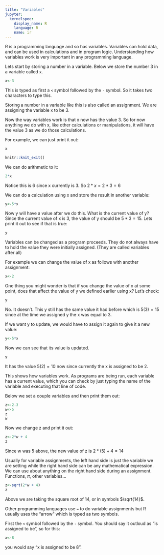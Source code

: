 ```yaml
---
title: "Variables"
jupyter:
  kernelspec:
    display_name: R
    language: R
    name: ir
---
```


R is a programming language and so has variables. Variables can hold data, and can be used in calculations and in program logic. Understanding how variables work is very important in any programming language. 

Lets start by storing a number in a variable. Below we store the number 3 in a variable called `x`. 

```r
x<-3
```
This is typed as first a `<` symbol followed by the `-` symbol. So it takes two characters to type this.

Storing a number in a variable like this is also called an assignment. We are assigning the variable x to be 3.

Now the way variables work is that x now has the value 3. So for now anything we do with x, like other calculations or manipulations, it will have the value 3 as we do those calculations. 

For example, we can just print it out:

```r
x
```

```r
knitr::knit_exit()
```

We can do arithmetic to it:
```r
2*x
```

Notice this is 6 since x currently is 3. So $2*x=2*3=6$

We can do a calculation using x and store the result in another variable:
```r
y<-5*x
```

Now y will have a value after we do this. What is the current value of y? Since the current value of x is 3, the value of y should be $5*3=15$. Lets print it out to see if that is true:
```r
y
```

Variables can be changed as a program proceeds. They do not always have to hold the value they were initially assigned. (They are called variables after all)

For example we can change the value of x as follows with another assignment:
```r
x<-2
```

One thing you might wonder is that if you change the value of x at some point, does that affect the value of y we defined earlier using x? Let's check:
```r
y
```

No. It doesn't. This y still has the same value it had before which is $5(3) = 15$ since at the time we assigned y the x was equal to 3. 

If we want y to update, we would have to assign it again to give it a new value:

```r
y<-5*x
```

Now we can see that its value is updated.

```r
y
```

It has the value $5(2) = 10$ now since currently the x is assigned to be 2. 

This shows how variables work. As programs are being run, each variable has a current value, which you can check by just typing the name of the variable and executing that line of code. 

Below we set a couple variables and then print them out:

```r
z<-2.3
w<-5
z
w
```

Now we change z and print it out:
```r
z<-2*w + 4
z
```
Since w was 5 above, the new value of z is $2*(5) + 4 = 14$

Usually for variable assignments, the left hand side is just the variable we are setting while the right hand side can be any mathematical expression. We can use about anything on the right hand side during an assignment. Functions, $\pi$, other variables...
```r
z<-sqrt(2*w + 4)
z
```

Above we are taking the square root of 14, or in symbols $\sqrt{14}$.

Other programming languages use `=` to do variable assignments but R usually uses the "arrow" which is typed as two symbols. 

First the `<` symbol followed by the `-` symbol. You should say it outloud as "is assigned to be", so for this: 

```r
x<-8
```

you would say "x is assigned to be 8".

